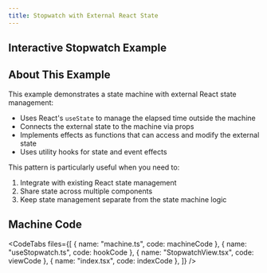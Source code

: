 ```yaml
---
title: Stopwatch with External React State
---
```



## Interactive Stopwatch Example

<div className="not-content">
  <StopwatchExample client:visible />
</div>

## About This Example

This example demonstrates a state machine with external React state management:

- Uses React's `useState` to manage the elapsed time outside the machine
- Connects the external state to the machine via props
- Implements effects as functions that can access and modify the external state
- Uses utility hooks for state and event effects

This pattern is particularly useful when you need to:

1. Integrate with existing React state management
2. Share state across multiple components
3. Keep state management separate from the state machine logic

## Machine Code

<CodeTabs
  files={[
    { name: "machine.ts", code: machineCode },
    { name: "useStopwatch.ts", code: hookCode },
    { name: "StopwatchView.tsx", code: viewCode },
    { name: "index.tsx", code: indexCode },
  ]}
/>

<LinkCard title="Learn More About Effects" href="/guides/effects/" />
